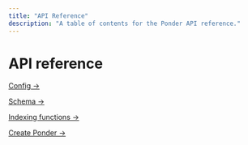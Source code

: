 ```yaml
---
title: "API Reference"
description: "A table of contents for the Ponder API reference."
---
```


# API reference

[Config →](/docs/api-reference/config)

[Schema →](/docs/api-reference/schema)

[Indexing functions →](/docs/api-reference/indexing-functions)

[Create Ponder →](/docs/api-reference/create-ponder)
